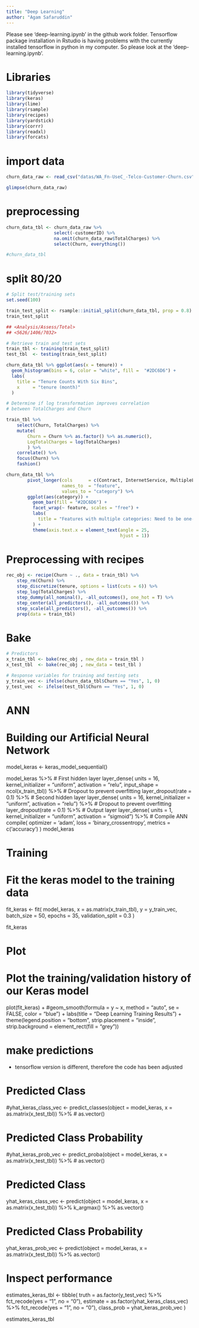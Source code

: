```yaml
---
title: "Deep Learning"
author: "Agam Safaruddin"
---
```

::: callout-note
Please see 'deep-learning.ipynb' in the github work folder. Tensorflow package installation in Rstudio is having problems with the currently installed tensorflow in python in my computer. So please look at the 'deep-learning.ipynb'.
:::


# Libraries
```r
library(tidyverse)
library(keras)
library(lime)
library(rsample)
library(recipes)
library(yardstick)
library(corrr)
library(readxl)
library(forcats)
```


# import data
```r
churn_data_raw <- read_csv("datas/WA_Fn-UseC_-Telco-Customer-Churn.csv")

glimpse(churn_data_raw)
```

# preprocessing
```r
churn_data_tbl <- churn_data_raw %>%
                  select(-customerID) %>%
                  na.omit(churn_data_raw$TotalCharges) %>%
                  select(Churn, everything())

#churn_data_tbl
```

# split 80/20
```r
# Split test/training sets
set.seed(100)

train_test_split <- rsample::initial_split(churn_data_tbl, prop = 0.8)
train_test_split

## <Analysis/Assess/Total>
## <5626/1406/7032>

# Retrieve train and test sets
train_tbl <- training(train_test_split)
test_tbl  <- testing(train_test_split)
```


```r
churn_data_tbl %>% ggplot(aes(x = tenure)) + 
  geom_histogram(bins = 6, color = "white", fill =  "#2DC6D6") +
  labs(
    title = "Tenure Counts With Six Bins",
    x     = "tenure (month)"
  )
```


```r
# Determine if log transformation improves correlation 
# between TotalCharges and Churn

train_tbl %>%
    select(Churn, TotalCharges) %>%
    mutate(
        Churn = Churn %>% as.factor() %>% as.numeric(),
        LogTotalCharges = log(TotalCharges)
        ) %>%
    correlate() %>%
    focus(Churn) %>%
    fashion()
```


```r
churn_data_tbl %>% 
        pivot_longer(cols      = c(Contract, InternetService, MultipleLines, PaymentMethod), 
                     names_to  = "feature", 
                     values_to = "category") %>% 
        ggplot(aes(category)) +
          geom_bar(fill = "#2DC6D6") +
          facet_wrap(~ feature, scales = "free") +
          labs(
            title = "Features with multiple categories: Need to be one-hot encoded"
          ) +
          theme(axis.text.x = element_text(angle = 25, 
                                           hjust = 1))
```

# Preprocessing with recipes
```r
rec_obj <- recipe(Churn ~ ., data = train_tbl) %>%
    step_rm(Churn) %>% 
    step_discretize(tenure, options = list(cuts = 6)) %>%
    step_log(TotalCharges) %>%
    step_dummy(all_nominal(), -all_outcomes(), one_hot = T) %>%
    step_center(all_predictors(), -all_outcomes()) %>%
    step_scale(all_predictors(), -all_outcomes()) %>%
    prep(data = train_tbl)
```

# Bake
```r
# Predictors
x_train_tbl <- bake(rec_obj , new_data = train_tbl )
x_test_tbl  <- bake(rec_obj , new_data = test_tbl )
```


```r
# Response variables for training and testing sets
y_train_vec <- ifelse(churn_data_tbl$Churn == "Yes", 1, 0)
y_test_vec  <- ifelse(test_tbl$Churn == "Yes", 1, 0)
```


# ANN

# Building our Artificial Neural Network
model_keras <- keras_model_sequential()

model_keras %>% 
    # First hidden layer
    layer_dense(
        units              = 16, 
        kernel_initializer = "uniform", 
        activation         = "relu", 
        input_shape        = ncol(x_train_tbl)) %>% 
    # Dropout to prevent overfitting
    layer_dropout(rate = 0.1) %>%
    # Second hidden layer
    layer_dense(
        units              = 16, 
        kernel_initializer = "uniform", 
        activation         = "relu") %>% 
    # Dropout to prevent overfitting
    layer_dropout(rate = 0.1) %>%
    # Output layer
    layer_dense(
        units              = 1, 
        kernel_initializer = "uniform", 
        activation         = "sigmoid") %>% 
    # Compile ANN
    compile(
        optimizer = 'adam',
        loss      = 'binary_crossentropy',
        metrics   = c('accuracy')
    )
model_keras


# Training

# Fit the keras model to the training data
fit_keras <- fit(
    model_keras,
    x = as.matrix(x_train_tbl),
    y = y_train_vec,
    batch_size = 50,
    epochs = 35,
    validation_split = 0.3
)




fit_keras


# Plot

# Plot the training/validation history of our Keras model
plot(fit_keras) +
#geom_smooth(formula = y ~ x, method = "auto", se = FALSE, color = "blue") +
  labs(title = "Deep Learning Training Results") +
  theme(legend.position  = "bottom", 
        strip.placement  = "inside",
        strip.background = element_rect(fill = "grey"))


# make predictions
* tensorflow version is different, therefore the code has been adjusted

# Predicted Class
#yhat_keras_class_vec <- predict_classes(object = model_keras, x = as.matrix(x_test_tbl)) %>%
#    as.vector()

# Predicted Class Probability
#yhat_keras_prob_vec  <- predict_proba(object = model_keras, x = as.matrix(x_test_tbl)) %>%
#    as.vector()

# Predicted Class
yhat_keras_class_vec <- predict(object = model_keras, x = as.matrix(x_test_tbl)) %>%
  k_argmax() %>% as.vector()

# Predicted Class Probability
yhat_keras_prob_vec <- predict(object = model_keras, x = as.matrix(x_test_tbl)) %>% as.vector()




# Inspect performance

estimates_keras_tbl <- tibble(
    truth      = as.factor(y_test_vec) %>% fct_recode(yes = "1", no = "0"),
    estimate   = as.factor(yhat_keras_class_vec) %>% fct_recode(yes = "1", no = "0"),
    class_prob = yhat_keras_prob_vec
)

estimates_keras_tbl
